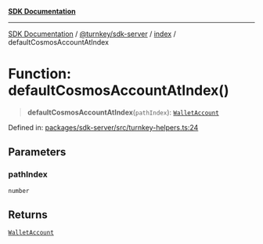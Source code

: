 [**SDK Documentation**](../../../../README.mdx)

***

[SDK Documentation](../../../../packages.mdx) / [@turnkey/sdk-server](../../README.mdx) / [index](../README.mdx) / defaultCosmosAccountAtIndex

# Function: defaultCosmosAccountAtIndex()

> **defaultCosmosAccountAtIndex**(`pathIndex`): [`WalletAccount`](../interfaces/WalletAccount.mdx)

Defined in: [packages/sdk-server/src/turnkey-helpers.ts:24](https://github.com/tkhq/sdk/blob/fd49bfe86475c8603b3eb385aa101efa36fa32fc/packages/sdk-server/src/turnkey-helpers.ts#L24)

## Parameters

### pathIndex

`number`

## Returns

[`WalletAccount`](../interfaces/WalletAccount.mdx)
